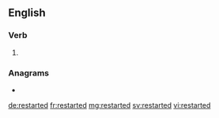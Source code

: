 ==English==

===Verb===
{{head|en|verb form}}

# {{en-past of|restart}}

===Anagrams===
* {{l|en|desert rat}}

[[de:restarted]]
[[fr:restarted]]
[[mg:restarted]]
[[sv:restarted]]
[[vi:restarted]]